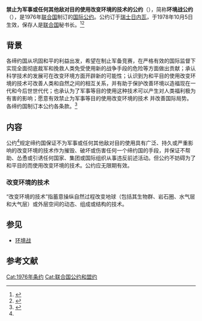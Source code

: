 {{Infobox treaty
|name=环境战公约
|long_name=禁止为军事或任何其他敌对目的使用改变环境的技术的公约
|date_signed=1976年12月10日
|date_effective=1978年10月5日
|location_signed=[[瑞士|瑞士]][[日内瓦|日内瓦]]
|depositor=[[联合国|联合国]]秘书长
|languages=英文<br>法文<br>中文<br>俄文<br>西班牙文<br>阿拉伯文
|signatories=48
|parties=78(2020)<ref>{{Cite web|title=1. Convention on the prohibition of military or any other hostile use of environmental modification techniques|url=https://treaties.un.org/Pages/ViewDetails.aspx?src=TREATY&mtdsg_no=XXVI-1&chapter=26&lang=en#2|publisher=United Nations|language=en|accessdate=2020-12-17|archive-date=2017-07-11|archive-url=https://web.archive.org/web/20170711101527/https://treaties.un.org/pages/ViewDetails.aspx?src=TREATY&mtdsg_no=XXVI-1&chapter=26&lang=en#2|dead-url=yes}}</ref>
}}

'''禁止为军事或任何其他敌对目的使用改变环境的技术的公约'''（{{lang-en|Convention on the prohibition of military or any other hostile use of environmental modification techniques}}），简称'''环境战公约'''（{{lang-en|Environmental Modification Convention - ENMOD}}），是1976年[[联合国|联合国]]制订的[[国际公约|国际公约]]。公约订于[[瑞士|瑞士]][[日内瓦|日内瓦]]，于1978年10月5日生效，保存人是[[联合国|联合国]]秘书长。<ref>{{Cite web|title=禁止为军事或任何其他敌对目的使用改变环境的技术的公约|publisher=中华人民共和国-条约数据库|url=http://treaty.mfa.gov.cn/Treaty/web/detail1.jsp?objid=1531876075654|language=zh-hans|accessdate=2020-12-17|archive-date=2021-10-14|archive-url=https://web.archive.org/web/20211014040315/http://treaty.mfa.gov.cn/Treaty/web/detail1.jsp?objid=1531876075654|dead-url=no}}</ref><ref>{{Cite web|title=Convention on the prohibition of military or any other hostile use of environmental modification techniques|publisher=United Nations|url=https://treaties.un.org/doc/Treaties/1978/10/19781005%2000-39%20AM/Ch_XXVI_01p.pdf|language=en|accessdate=2020-12-17|archive-date=2017-08-17|archive-url=https://web.archive.org/web/20170817045306/https://treaties.un.org/doc/Treaties/1978/10/19781005%2000-39%20AM/Ch_XXVI_01p.pdf|dead-url=no}}</ref>

== 背景 ==
各缔约国从巩固和平的利益出发，希望在制止军备竞赛，在严格有效的国际监督下实现全面彻底裁军和挽救人类免受使用新的战争手段的危险等方面做出贡献；承认科学技术的发展可在改变环境方面开辟新的可能性；认识到为和平目的使用改变环境的技术可改善人类和自然之间的相互关系，并有助于保护改善环境以造福现在一代和今后世世代代；也承认为了军事等目的使用这种技术可以产生对人类福利极为有害的影响；愿意有效禁止为军事等目的使用改变环境的技术
并改善国际局势。各缔约国制订本公约各条款。<ref name=":0">{{Cite web|title=禁止为军事或任何其他敌对目的使用改变环境的技术的公约|publisher=中华人民共和国-条约数据库|url=http://treaty.mfa.gov.cn/tykfiles/20180718/1531876075654.pdf|language=zh-hans|accessdate=2020-12-17}}</ref>

== 内容 ==
公约<ref name=":0"/>规定缔约国保证不为军事或任何其他敌对目的使用具有广泛、持久或严重影响的改变环境的技术作为摧毁、破坏或伤害任何一个缔约国的手段，并保证不帮助、怂恿或引诱任何国家、集团或国际组织从事违反前述活动。但公约不妨碍为了和平目的而使用改变环境的技术。公约应无限期有效。
=== 改变环境的技术 ===
“改变环境的技术”指蓄意操纵自然过程改变地球（包括其生物群、岩石圈、水气层和大气层）或外层空间的动态、组成或结构的技术。

== 参见 ==

* [[环境战|环境战]]

== 参考文献 ==
{{reflist}}

[[Cat:1976年条约|Cat:1976年条约]]
[[Cat:联合国公约和盟约|Cat:联合国公约和盟约]]